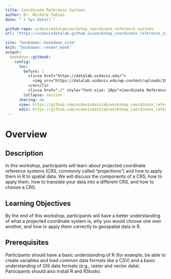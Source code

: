 ```yaml
---
title: Coordinate Reference Systems
author: Dr. Michele Tobias
date: "`r Sys.Date()`"

github-repo: ucdavisdatalab/workshop_coordinate_reference_systems
url: "https://ucdavisdatalab.github.io/workshop_coordinate_reference_systems/"

site: "bookdown::bookdown_site"
knit: "bookdown::render_book"
output:
  bookdown::gitbook:
    config:
      toc:
        before: |
          <li><a href="https://datalab.ucdavis.edu/">
            <img src="https://datalab.ucdavis.edu/wp-content/uploads/2019/07/datalab-logo-full-color-rgb-1.png" style="height: 100%; width: 100%; object-fit: contain" />
          </a></li>
          <li><a href="./" style="font-size: 18px">Coordinate Reference Systems</a></li>
        collapse: section
      sharing: no
      view: https://github.com/ucdavisdatalab/workshop_coordinate_reference_systems/blob/master/%s
      edit: https://github.com/ucdavisdatalab/workshop_coordinate_reference_systems/edit/master/%s
---
```


# Overview {-}

Description 
----------------------------

In this workshop, participants will learn about projected coordinate reference systems (CRS, commonly called “projections”) and how to apply them in R to spatial data. We will discuss the components of a CRS, how to apply them, how to translate your data into a different CRS, and how to choose a CRS.

Learning Objectives
----------------------------

By the end of this workshop, participants will have a better understanding of what a projected coordinate system is, why you would choose one over another, and how to apply them correctly to geospatial data in R.

Prerequisites
----------------------------

Participants should have a basic understanding of R (for example, be able to create variables and load common data formats like a CSV) and a basic understanding of GIS data formats (e.g., raster and vector data). Participants should also install R and RStudio.
